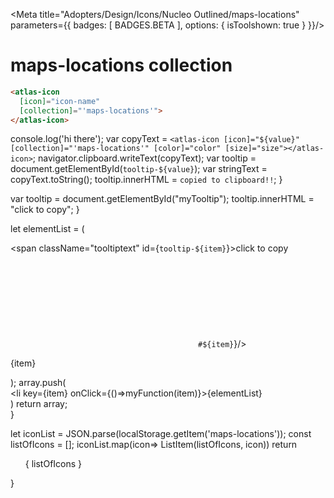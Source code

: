 
<Meta title="Adopters/Design/Icons/Nucleo Outlined/maps-locations" parameters={{ badges: [ BADGES.BETA ], options: { isToolshown: true } }}/>

# maps-locations collection

```html
<atlas-icon 
  [icon]="icon-name"  
  [collection]="'maps-locations'">
</atlas-icon>

```

<style>
{`
/* NOTE: This css is generated by Nucleo */
ul {
  display: flex;
  flex-wrap: wrap;
  justify-content: center;
  padding-left: 0;
}

ul li {
  border-radius: .4em;
  transition: background-color .2s;
  user-select: none;
  overflow: hidden;
  text-align: center;
  padding: 2em 1em 1em;
}

ul li:hover {
  background: hsla(0, 0%, 0%, 0.05);
  cursor: pointer;
}

ul p {
  display: block;
  font-size: 0.75rem;
  color: hsla(0, 0%, 0%, 0.5);
  user-select: text;
  cursor: pointer;
  max-width: 6rem;
  padding: 8px 0 4px;
}

ul p::selection {
  background: hsl(230, 93%, 66%);
  color: #fff;
}

ul p::-moz-selection {
  background: hsl(230, 93%, 66%);
  color: #fff;
}

.svg-wrapper {
  font-size: 32px;
}

.svg-wrapper svg {
  display: block;
  margin: 0 auto 10px;
}

/* --------------------------------

Icons

-------------------------------- */

:root {
  --icon-color-primary: inherit;
  --icon-color-secondary: currentColor;
}

.icon {
  display: inline-block;
  color: var(--icon-color-primary); /* icon primary color */
  height: 1em;
  width: 1em;
  line-height: 1;
  flex-shrink: 0;
  max-width: initial;
}

.icon use {
  /* icon secondary color */
  fill: var(--icon-color-secondary);
  stroke: var(--icon-color-secondary);
}

.css-122ju8q {
    padding: 0;
}

.icon-name {
    font-size: 12px;
}

/* --------------------------------

Caps/Corners

-------------------------------- */

.icon use {
  --icon-stroke-linecap-butt: butt;
  stroke-miterlimit: 10;
  stroke-linecap: square;
  stroke-linejoin: miter;
}

.stroke-round use {
  --icon-stroke-linecap-butt: round;
  stroke-linecap: round;
  stroke-linejoin: round;
}

/* --------------------------------

Tooltip

-------------------------------- */

.tooltip {
  position: relative;
  display: inline-block;
}

.tooltip .tooltiptext {
  visibility: hidden;
  width: 100%;
  background-color: #f6f9fc;
  color: #242323;
  text-align: center;
  padding: 3px;
  position: absolute;
  z-index: 1;
  bottom: 84%;
  left: 50%;
  margin-left: -75px;
  opacity: 0;
  transition: opacity 0.3s;
  font-size: 11px;
  justify-content: center;
  display: flex;
  align-items: center;
}

.tooltip:hover .tooltiptext {
  visibility: visible;
  opacity: 1;
}
    
    `}
</style>


  console.log('hi there');
  var copyText = `<atlas-icon [icon]="${value}" [collection]="'maps-locations'" [color]="color" [size]="size"></atlas-icon>`;
  navigator.clipboard.writeText(copyText);
  var tooltip = document.getElementById(`tooltip-${value}`);
  var stringText = copyText.toString();
  tooltip.innerHTML = `copied to clipboard!!`;
}

  var tooltip = document.getElementById("myTooltip");
  tooltip.innerHTML = "click to copy";
}

  let elementList = (
      <div>
          <span className="tooltiptext" id={`tooltip-${item}`}>click to copy</span>
          <div className="svg-wrapper">
          <svg className="icon">
            <use href={`#${item}`}/>
          </svg>
          </div>
          <p  data-folder="">
          {item}
          </p> 
      </div>
  );
  array.push( <div className="tooltip" key={item}><li key={item} onClick={()=>myFunction(item)}>{elementList}</li></div>)
  return array;   
}

  let iconList = JSON.parse(localStorage.getItem('maps-locations'));
  const listOfIcons = [];
  iconList.map(icon=> ListItem(listOfIcons, icon))
  return <ul>{ listOfIcons }</ul>
}

<Base/>
<svg xmlns="http://www.w3.org/2000/svg">
  <defs>
    <symbol id="bookmark" viewBox="0 0 24 24">
      <path fill="currentColor" fill-rule="evenodd" d="M5.159 3.659A2.25 2.25 0 0 1 6.75 3h10.5a2.25 2.25 0 0 1 2.25 2.25V19.5a.75.75 0 0 1-1.114.656L12 16.608l-6.386 3.548A.75.75 0 0 1 4.5 19.5V5.25c0-.597.237-1.169.659-1.591ZM6.75 4.5a.75.75 0 0 0-.75.75v12.975l5.636-3.13a.75.75 0 0 1 .728 0L18 18.224V5.25a.75.75 0 0 0-.75-.75H6.75Z"/>
    </symbol>
    <symbol id="bookmark-add" viewBox="0 0 24 24">
      <path fill="currentColor" d="M5.47 4.72A.75.75 0 0 1 6 4.5h10.5a.75.75 0 0 1 .75.75V6a.75.75 0 0 0 1.5 0v-.75A2.25 2.25 0 0 0 16.5 3H6a2.25 2.25 0 0 0-2.25 2.25V19.5a.75.75 0 0 0 1.114.656l6.386-3.548 6.386 3.548a.75.75 0 0 0 1.114-.656v-3a.75.75 0 0 0-1.5 0v1.725l-5.636-3.13a.75.75 0 0 0-.728 0l-5.636 3.13V5.25a.75.75 0 0 1 .22-.53Z"/>
      <path fill="currentColor" d="M18 8.25a.75.75 0 0 1 .75.75v1.5h1.5a.75.75 0 0 1 0 1.5h-1.5v1.5a.75.75 0 0 1-1.5 0V12h-1.5a.75.75 0 0 1 0-1.5h1.5V9a.75.75 0 0 1 .75-.75Z"/>
    </symbol>
    <symbol id="bookmark-delete" viewBox="0 0 24 24">
      <path fill="currentColor" d="M5.47 4.72A.75.75 0 0 1 6 4.5h10.5a.75.75 0 0 1 .75.75V7.5a.75.75 0 0 0 1.5 0V5.25A2.25 2.25 0 0 0 16.5 3H6a2.25 2.25 0 0 0-2.25 2.25V19.5a.75.75 0 0 0 1.114.656l6.386-3.548 6.386 3.548a.75.75 0 0 0 1.114-.656V15a.75.75 0 0 0-1.5 0v3.225l-5.636-3.13a.75.75 0 0 0-.728 0l-5.636 3.13V5.25a.75.75 0 0 1 .22-.53Z"/>
      <path fill="currentColor" d="M15.75 10.5a.75.75 0 0 0 0 1.5h4.5a.75.75 0 0 0 0-1.5h-4.5Z"/>
    </symbol>
    <symbol id="compass" viewBox="0 0 24 24">
      <path fill="currentColor" fill-rule="evenodd" d="M16.28 7.72a.75.75 0 0 1 .16.825l-2.25 5.25a.75.75 0 0 1-.395.394l-5.25 2.25a.75.75 0 0 1-.984-.984l2.25-5.25a.75.75 0 0 1 .394-.394l5.25-2.25a.75.75 0 0 1 .825.159Zm-5.209 3.351-1.393 3.251 3.25-1.393-1.857-1.858Z"/>
      <path fill="currentColor" fill-rule="evenodd" d="M3 12a9 9 0 1 1 18 0 9 9 0 0 1-18 0Zm9-7.5a7.5 7.5 0 1 0 0 15 7.5 7.5 0 0 0 0-15Z"/>
    </symbol>
    <symbol id="directions" viewBox="0 0 24 24">
      <path fill="currentColor" fill-rule="evenodd" d="M16.5 5.25V3L21 6l-4.5 3V6.75h-3.75V18a.75.75 0 0 1-.75.75H8.905A3.001 3.001 0 0 1 3 18a3 3 0 0 1 5.905-.75h2.345V6a.75.75 0 0 1 .75-.75h4.5ZM6 16.5a1.5 1.5 0 1 1 0 3 1.5 1.5 0 0 1 0-3Z"/>
    </symbol>
    <symbol id="explore" viewBox="0 0 24 24">
      <path fill="currentColor" fill-rule="evenodd" d="M4.5 12A7.5 7.5 0 0 1 12 4.5c1.114 0 2.167.24 3.115.674a3 3 0 1 0 .766-1.298A8.96 8.96 0 0 0 12 3a9 9 0 1 0 8.85 7.364.75.75 0 1 0-1.475.272A7.5 7.5 0 1 1 4.5 12Zm12.211-6.768a1.5 1.5 0 1 1 2.576 1.533 1.5 1.5 0 0 1-2.576-1.533Z"/>
      <path fill="currentColor" d="M12.75 12a.75.75 0 1 1-1.5 0 .75.75 0 0 1 1.5 0Z"/>
      <path fill="currentColor" fill-rule="evenodd" d="M12 7.5a4.5 4.5 0 1 0 0 9 4.5 4.5 0 0 0 0-9ZM9 12a3 3 0 1 1 6 0 3 3 0 0 1-6 0Z"/>
    </symbol>
    <symbol id="explore-user" viewBox="0 0 24 24">
      <path fill="currentColor" fill-rule="evenodd" d="M4.5 12A7.5 7.5 0 0 1 12 4.5c1.114 0 2.167.24 3.115.674a3 3 0 1 0 .766-1.298A8.96 8.96 0 0 0 12 3a9 9 0 1 0 8.85 7.364.75.75 0 1 0-1.475.272A7.5 7.5 0 1 1 4.5 12Zm12.211-6.768a1.5 1.5 0 1 1 2.576 1.533 1.5 1.5 0 0 1-2.576-1.533Z"/>
      <path fill="currentColor" fill-rule="evenodd" d="m9.15 12.45.962-.725A2.24 2.24 0 0 1 9.75 10.5v-.75a2.25 2.25 0 1 1 4.5 0v.75c0 .452-.133.873-.362 1.225l.962.725c.567.426.9 1.092.9 1.8V15a.75.75 0 0 1-.75.75H9a.75.75 0 0 1-.75-.75v-.75c0-.708.333-1.374.9-1.8Zm2.467-1.305a.747.747 0 0 0 .766 0 .75.75 0 0 0 .367-.645v-.75a.75.75 0 1 0-1.5 0v.75a.75.75 0 0 0 .367.645ZM12 12.75c.22 0 .433-.032.635-.09l1.314.99h.001c.19.142.3.364.3.6h-4.5a.75.75 0 0 1 .3-.6l1.315-.99c.202.058.415.09.635.09Z"/>
    </symbol>
    <symbol id="flag-points" viewBox="0 0 24 24">
      <path fill="currentColor" fill-rule="evenodd" d="M6 3.75a.75.75 0 0 0-1.5 0v16.5a.75.75 0 0 0 1.5 0V15h12.75a.75.75 0 0 0 .67-1.085L17.339 9.75l2.083-4.165A.75.75 0 0 0 18.75 4.5H6v-.75ZM6 6v7.5h11.537l-1.708-3.415a.75.75 0 0 1 0-.67L17.536 6H6Z"/>
    </symbol>
    <symbol id="gps" viewBox="0 0 24 24">
      <path fill="currentColor" fill-rule="evenodd" d="M3.97 3.97a.75.75 0 0 1 .756-.185l14.25 4.5a.75.75 0 0 1 .079 1.4l-6.487 2.883-2.883 6.487a.75.75 0 0 1-1.4-.08l-4.5-14.25a.75.75 0 0 1 .185-.755Zm1.68 1.68 3.469 10.986 2.196-4.94a.75.75 0 0 1 .38-.381l4.94-2.196L5.65 5.649Z"/>
    </symbol>
    <symbol id="map-pin" viewBox="0 0 24 24">
      <path fill="currentColor" d="M10.5 8.25a1.5 1.5 0 1 1 3 0 1.5 1.5 0 0 1-3 0Z"/>
      <path fill="currentColor" fill-rule="evenodd" d="m12.543 16.267.004-.004.011-.012.04-.043.149-.16a32.207 32.207 0 0 0 2.107-2.562c.576-.782 1.164-1.67 1.612-2.554.44-.867.784-1.81.784-2.682C17.25 4.917 14.513 3 12 3S6.75 4.917 6.75 8.25c0 .872.345 1.815.784 2.682.448.884 1.036 1.772 1.612 2.554a32.202 32.202 0 0 0 2.255 2.722l.04.043.012.012.004.004a.751.751 0 0 0 1.086 0ZM8.25 8.25c0-2.362 1.915-3.75 3.75-3.75s3.75 1.388 3.75 3.75c0 .517-.218 1.206-.622 2.005-.396.782-.933 1.596-1.482 2.342A30.714 30.714 0 0 1 12 14.634a30.714 30.714 0 0 1-1.646-2.037c-.55-.746-1.086-1.56-1.482-2.342-.404-.8-.622-1.488-.622-2.005Zm3.207 8.017L12 15.75l-.543.517Zm1.086 0L12 15.75l.543.517Z"/>
      <path fill="currentColor" d="M21 6.75a.75.75 0 0 0-1.5 0v10.664l-5.22 1.305-4.293-1.43a.75.75 0 0 0-.419-.017L4.5 18.54V8.25a.75.75 0 0 0-1.5 0V19.5a.75.75 0 0 0 .932.728L9.72 18.78l4.293 1.43a.75.75 0 0 0 .419.017l6-1.5A.75.75 0 0 0 21 18V6.75Z"/>
    </symbol>
    <symbol id="pin" viewBox="0 0 24 24">
      <path fill="currentColor" d="M11.466 20.027 12 19.5l.534.527a.75.75 0 0 1-1.068 0Z"/>
      <path fill="currentColor" fill-rule="evenodd" d="M12 6.75a3 3 0 1 0 0 6 3 3 0 0 0 0-6Zm-1.5 3a1.5 1.5 0 1 1 3 0 1.5 1.5 0 0 1-3 0Z"/>
      <path fill="currentColor" fill-rule="evenodd" d="M11.466 20.027 12 19.5l.534.526.005-.005.014-.014a27.898 27.898 0 0 0 .943-1.013 40.65 40.65 0 0 0 2.102-2.538c.764-1.007 1.541-2.149 2.13-3.287.582-1.123 1.022-2.32 1.022-3.419C18.75 5.439 15.264 3 12 3S5.25 5.439 5.25 9.75c0 1.099.44 2.296 1.021 3.419.59 1.138 1.367 2.28 2.131 3.287a40.66 40.66 0 0 0 3.045 3.55l.014.015.005.006ZM6.75 9.75C6.75 6.411 9.414 4.5 12 4.5s5.25 1.911 5.25 5.25c0 .739-.31 1.678-.854 2.729-.535 1.034-1.258 2.1-1.994 3.071A39.208 39.208 0 0 1 12 18.41a40.616 40.616 0 0 1-2.402-2.86c-.736-.97-1.459-2.037-1.994-3.071-.544-1.05-.854-1.99-.854-2.729Z"/>
    </symbol>
    <symbol id="pin-add" viewBox="0 0 24 24">
      <path fill="currentColor" fill-rule="evenodd" d="M10.5 6.75a3 3 0 1 0 0 6 3 3 0 0 0 0-6Zm-1.5 3a1.5 1.5 0 1 1 3 0 1.5 1.5 0 0 1-3 0Z"/>
      <path fill="currentColor" fill-rule="evenodd" d="m10.5 19.5.533.528.001-.002.004-.003.014-.015.053-.054.196-.204a40.185 40.185 0 0 0 2.796-3.282c.764-1.006 1.542-2.147 2.132-3.288.581-1.124 1.021-2.325 1.021-3.43C17.25 5.468 13.739 3 10.5 3S3.75 5.468 3.75 9.75c0 1.105.44 2.306 1.021 3.43.59 1.14 1.368 2.282 2.132 3.288a40.193 40.193 0 0 0 2.992 3.486l.029.03.024.024.014.015.005.005a.75.75 0 0 0 1.065 0L10.5 19.5ZM5.25 9.75c0-3.311 2.69-5.25 5.25-5.25s5.25 1.939 5.25 5.25c0 .746-.31 1.69-.854 2.741-.535 1.036-1.257 2.1-1.993 3.07a38.68 38.68 0 0 1-2.403 2.85 38.656 38.656 0 0 1-2.403-2.852c-.736-.968-1.458-2.033-1.993-3.068-.544-1.05-.854-1.995-.854-2.741Zm4.717 10.278.533-.528-.533.528Z"/>
      <path fill="currentColor" d="M18.75 15.75a.75.75 0 0 0-1.5 0v1.5h-1.5a.75.75 0 0 0 0 1.5h1.5v1.5a.75.75 0 0 0 1.5 0v-1.5h1.5a.75.75 0 0 0 0-1.5h-1.5v-1.5Z"/>
    </symbol>
    <symbol id="pin-copy" viewBox="0 0 24 24">
      <path fill="currentColor" d="M15 4.5a4.65 4.65 0 0 0-2.336.646.75.75 0 1 1-.761-1.292A6.149 6.149 0 0 1 15 3c2.876 0 6 2.192 6 6 0 .99-.393 2.056-.904 3.044-.52 1.005-1.203 2.008-1.874 2.89a35.27 35.27 0 0 1-2.625 3.06l-.047.048-.013.012-.004.005L15 17.53l.532.529a.75.75 0 0 1-1.065-1.057L14.47 17l.01-.01.041-.042.161-.167a33.754 33.754 0 0 0 2.346-2.754c.642-.845 1.27-1.773 1.736-2.672.473-.915.736-1.724.736-2.355 0-2.837-2.302-4.5-4.5-4.5Z"/>
      <path fill="currentColor" fill-rule="evenodd" d="M9 9a2.25 2.25 0 1 0 0 4.5A2.25 2.25 0 0 0 9 9Zm-.75 2.25a.75.75 0 1 1 1.5 0 .75.75 0 0 1-1.5 0Z"/>
      <path fill="currentColor" fill-rule="evenodd" d="m9 19.781.532.529a.75.75 0 0 1-1.065 0l-.004-.006-.013-.012-.047-.048-.172-.18a35.266 35.266 0 0 1-2.453-2.88c-.67-.882-1.355-1.885-1.874-2.89C3.393 13.306 3 12.24 3 11.25c0-3.808 3.124-6 6-6s6 2.192 6 6c0 .99-.393 2.056-.904 3.044-.52 1.005-1.203 2.008-1.874 2.89a35.27 35.27 0 0 1-2.625 3.06l-.047.048-.013.012-.004.005L9 19.78ZM9 6.75c-2.198 0-4.5 1.663-4.5 4.5 0 .63.263 1.44.736 2.355.466.9 1.094 1.827 1.736 2.672A33.766 33.766 0 0 0 9 18.691c.08-.088.169-.184.263-.289a33.762 33.762 0 0 0 1.765-2.125c.642-.845 1.27-1.773 1.736-2.672.473-.915.736-1.724.736-2.355 0-2.837-2.302-4.5-4.5-4.5Zm-.533 13.56L9 19.78l-.533.528Z"/>
    </symbol>
    <symbol id="pin-remove" viewBox="0 0 24 24">
      <path fill="currentColor" fill-rule="evenodd" d="M10.5 6.75a3 3 0 1 0 0 6 3 3 0 0 0 0-6Zm-1.5 3a1.5 1.5 0 1 1 3 0 1.5 1.5 0 0 1-3 0Z"/>
      <path fill="currentColor" fill-rule="evenodd" d="m10.5 19.5.532.528a.75.75 0 0 1-1.065 0l-.005-.005-.014-.015-.024-.024a40.193 40.193 0 0 1-3.021-3.516C6.139 15.462 5.36 14.32 4.77 13.18c-.58-1.124-1.02-2.325-1.02-3.43C3.75 5.468 7.261 3 10.5 3s6.75 2.468 6.75 6.75c0 1.105-.44 2.306-1.021 3.43-.59 1.14-1.368 2.282-2.132 3.288a40.185 40.185 0 0 1-2.992 3.486l-.053.054-.014.015-.004.003-.001.002-.533-.528Zm0-15c-2.56 0-5.25 1.939-5.25 5.25 0 .746.31 1.69.854 2.741.535 1.036 1.257 2.1 1.993 3.07a38.656 38.656 0 0 0 2.403 2.85 38.68 38.68 0 0 0 2.403-2.852c.736-.968 1.458-2.033 1.993-3.068.544-1.05.854-1.995.854-2.741 0-3.311-2.69-5.25-5.25-5.25Zm-.533 15.528.533-.528-.533.528Z"/>
      <path fill="currentColor" d="M15 18a.75.75 0 0 1 .75-.75h4.5a.75.75 0 0 1 0 1.5h-4.5A.75.75 0 0 1 15 18Z"/>
    </symbol>
    <symbol id="pins" viewBox="0 0 24 24">
      <path fill="currentColor" d="M6.75 7.5a.75.75 0 1 0 0-1.5.75.75 0 0 0 0 1.5Z"/>
      <path fill="currentColor" fill-rule="evenodd" d="m7.247 11.812.003-.003.008-.007.028-.026a16.166 16.166 0 0 0 .459-.435c.293-.288.685-.694 1.08-1.164.392-.468.8-1.013 1.113-1.58.306-.553.562-1.199.562-1.847C10.5 4.366 8.539 3 6.75 3S3 4.366 3 6.75c0 .648.256 1.294.562 1.847.314.567.721 1.112 1.114 1.58a17.114 17.114 0 0 0 1.538 1.6l.028.025.008.007.003.003c.284.25.71.25.994 0ZM4.5 6.75c0-1.413 1.14-2.25 2.25-2.25S9 5.337 9 6.75c0 .277-.119.658-.375 1.121a8.77 8.77 0 0 1-.95 1.341 15.4 15.4 0 0 1-.925 1.004c-.262-.26-.595-.61-.926-1.004a8.77 8.77 0 0 1-.949-1.34C4.62 7.407 4.5 7.026 4.5 6.75Zm1.753 5.062.497-.562-.497.562Zm.994 0-.497-.562.497.562Z"/>
      <path fill="currentColor" d="M18 6.75a.75.75 0 1 1-1.5 0 .75.75 0 0 1 1.5 0Z"/>
      <path fill="currentColor" fill-rule="evenodd" d="m17.747 11.812.003-.003.008-.007.028-.026a11.79 11.79 0 0 0 .46-.435c.292-.288.684-.694 1.079-1.164.392-.468.8-1.013 1.113-1.58.306-.553.562-1.199.562-1.847C21 4.366 19.039 3 17.25 3S13.5 4.366 13.5 6.75c0 .648.256 1.294.562 1.847.314.567.721 1.112 1.114 1.58a17.115 17.115 0 0 0 1.538 1.6l.028.025.008.007.003.003c.284.25.71.25.994 0ZM15 6.75c0-1.413 1.14-2.25 2.25-2.25s2.25.837 2.25 2.25c0 .277-.119.658-.375 1.121-.25.451-.592.915-.95 1.341a15.4 15.4 0 0 1-.925 1.004c-.262-.26-.595-.61-.925-1.004-.358-.426-.7-.89-.95-1.34C15.12 7.407 15 7.026 15 6.75Zm1.753 5.062.497-.562-.497.562Zm.994 0-.497-.562.497.562Z"/>
      <path fill="currentColor" d="M12.75 15a.75.75 0 1 1-1.5 0 .75.75 0 0 1 1.5 0Z"/>
      <path fill="currentColor" fill-rule="evenodd" d="m12.497 20.062.003-.003.008-.007.028-.026a11.79 11.79 0 0 0 .46-.435c.292-.288.684-.695 1.079-1.164.392-.468.8-1.013 1.113-1.58.306-.553.562-1.199.562-1.847 0-2.384-1.961-3.75-3.75-3.75S8.25 12.616 8.25 15c0 .649.256 1.294.562 1.847.314.567.721 1.112 1.114 1.58a17.106 17.106 0 0 0 1.538 1.6l.028.025.008.007.003.003c.284.25.71.25.994 0ZM12 12.75c-1.11 0-2.25.837-2.25 2.25 0 .277.119.658.375 1.121.25.451.592.915.95 1.341.33.394.663.743.925 1.004.262-.26.595-.61.925-1.004.358-.426.7-.89.95-1.34.256-.464.375-.845.375-1.122 0-1.413-1.14-2.25-2.25-2.25Zm-.497 7.312L12 19.5l-.497.562ZM12 19.5l.497.562L12 19.5Z"/>
    </symbol>
    <symbol id="point-a" viewBox="0 0 24 24">
      <path fill="currentColor" d="M11.467 20.028 12 19.5l.532.528a.75.75 0 0 1-1.065 0Z"/>
      <path fill="currentColor" fill-rule="evenodd" d="m13.276 11.22.466 1.53h1.467l-2.276-6.452h-1.666L9 12.75h1.468l.466-1.53h2.342Zm-1.053-3.493c.055.182.297.966.728 2.351h-1.674c.457-1.48.734-2.406.83-2.781.024.105.062.249.117.43Z"/>
      <path fill="currentColor" fill-rule="evenodd" d="M11.467 20.028 12 19.5l.533.528.001-.002.004-.003.014-.015.053-.054.196-.204a40.185 40.185 0 0 0 2.796-3.282c.764-1.006 1.542-2.147 2.132-3.288.581-1.124 1.021-2.325 1.021-3.43C18.75 5.468 15.239 3 12 3S5.25 5.468 5.25 9.75c0 1.105.44 2.306 1.021 3.43.59 1.14 1.368 2.282 2.132 3.288a40.208 40.208 0 0 0 2.992 3.486l.053.054.014.015.005.005ZM6.75 9.75C6.75 6.439 9.44 4.5 12 4.5s5.25 1.939 5.25 5.25c0 .746-.31 1.69-.854 2.741-.535 1.036-1.257 2.1-1.993 3.07A38.68 38.68 0 0 1 12 18.41a38.673 38.673 0 0 1-2.403-2.852c-.736-.968-1.458-2.033-1.993-3.068-.544-1.05-.854-1.995-.854-2.741Z"/>
    </symbol>
    <symbol id="point-b" viewBox="0 0 24 24">
      <path fill="currentColor" d="M11.467 20.028 12 19.5l.532.528a.75.75 0 0 1-1.065 0Z"/>
      <path fill="currentColor" fill-rule="evenodd" d="M11.808 6.325h-2v6.425h2.404c.727 0 1.302-.164 1.725-.491.424-.328.636-.786.636-1.371 0-.413-.09-.744-.27-.993-.18-.25-.475-.42-.882-.51V9.34c.299-.05.539-.198.719-.444.18-.246.27-.56.27-.945 0-.564-.206-.977-.617-1.236-.412-.26-1.074-.39-1.985-.39Zm.155 2.544h-.792V7.441h.716c.39 0 .675.053.855.16.18.107.27.284.27.53 0 .264-.083.452-.248.567-.165.114-.432.171-.801.171Zm-.792 2.756V9.951h.844c.761 0 1.142.266 1.142.8 0 .296-.089.516-.268.659-.178.143-.455.215-.83.215h-.888Z"/>
      <path fill="currentColor" fill-rule="evenodd" d="M11.467 20.028 12 19.5l.533.528.001-.002.004-.003.014-.015.053-.054.196-.204a40.185 40.185 0 0 0 2.796-3.282c.764-1.006 1.542-2.147 2.132-3.288.581-1.124 1.021-2.325 1.021-3.43C18.75 5.468 15.239 3 12 3S5.25 5.468 5.25 9.75c0 1.105.44 2.306 1.021 3.43.59 1.14 1.368 2.282 2.132 3.288a40.208 40.208 0 0 0 2.992 3.486l.053.054.014.015.005.005ZM6.75 9.75C6.75 6.439 9.44 4.5 12 4.5s5.25 1.939 5.25 5.25c0 .746-.31 1.69-.854 2.741-.535 1.036-1.257 2.1-1.993 3.07A38.68 38.68 0 0 1 12 18.41a38.673 38.673 0 0 1-2.403-2.852c-.736-.968-1.458-2.033-1.993-3.068-.544-1.05-.854-1.995-.854-2.741Z"/>
    </symbol>
    <symbol id="position-pin" viewBox="0 0 24 24">
      <path fill="currentColor" fill-rule="evenodd" d="M9.75 9a2.25 2.25 0 1 1 4.5 0 2.25 2.25 0 0 1-4.5 0ZM12 8.25a.75.75 0 1 0 0 1.5.75.75 0 0 0 0-1.5Z"/>
      <path fill="currentColor" fill-rule="evenodd" d="m12 17.531.532.529a.75.75 0 0 1-1.065 0l-.005-.006-.012-.012-.047-.048-.172-.18a35.266 35.266 0 0 1-2.453-2.88c-.67-.882-1.355-1.885-1.874-2.89C6.393 11.056 6 9.99 6 9c0-3.808 3.124-6 6-6s6 2.192 6 6c0 .99-.393 2.056-.904 3.044-.52 1.005-1.203 2.008-1.874 2.89a35.27 35.27 0 0 1-2.625 3.06l-.047.048-.013.012-.004.005L12 17.53ZM12 4.5C9.802 4.5 7.5 6.163 7.5 9c0 .63.263 1.44.736 2.355.466.9 1.094 1.827 1.736 2.672A33.745 33.745 0 0 0 12 16.441c.08-.088.169-.184.263-.289a33.754 33.754 0 0 0 1.765-2.125c.642-.845 1.27-1.772 1.736-2.672.473-.915.736-1.724.736-2.355 0-2.837-2.302-4.5-4.5-4.5Zm-.533 13.56.533-.53-.533.528Z"/>
      <path fill="currentColor" fill-rule="evenodd" d="M7.631 16.852a.75.75 0 0 0-.262-1.477c-1.163.207-2.178.497-2.922.863-.37.183-.712.403-.97.671C3.217 17.181 3 17.55 3 18c0 .708.517 1.2.992 1.506.509.328 1.196.596 1.977.809C7.543 20.744 9.675 21 12 21c2.325 0 4.457-.256 6.03-.685.782-.213 1.47-.48 1.978-.809.475-.306.992-.798.992-1.506 0-.451-.216-.819-.477-1.09-.258-.27-.6-.489-.97-.672-.744-.366-1.759-.656-2.922-.863a.75.75 0 1 0-.262 1.477c1.094.195 1.955.453 2.521.732.285.14.458.268.55.364a.501.501 0 0 1 .045.052c-.03.042-.105.126-.29.245-.326.21-.847.428-1.559.622-1.412.386-3.405.633-5.636.633-2.231 0-4.224-.247-5.636-.633-.712-.194-1.233-.411-1.56-.622-.184-.119-.26-.203-.289-.245a.538.538 0 0 1 .045-.052c.092-.096.265-.224.55-.364.566-.279 1.427-.537 2.521-.732Z"/>
    </symbol>
    <symbol id="position-user" viewBox="0 0 24 24">
      <path fill="currentColor" fill-rule="evenodd" d="M8.25 6.75a3.75 3.75 0 1 1 7.5 0 3.75 3.75 0 0 1-7.5 0ZM12 4.5A2.25 2.25 0 1 0 12 9a2.25 2.25 0 0 0 0-4.5ZM6.75 15.496c-.904.194-1.694.442-2.303.742-.37.183-.712.403-.97.671C3.217 17.181 3 17.55 3 18c0 .708.517 1.2.992 1.506.509.328 1.196.596 1.977.809C7.543 20.744 9.675 21 12 21c2.325 0 4.457-.256 6.03-.685.782-.213 1.47-.48 1.978-.809.475-.306.992-.798.992-1.506 0-.451-.216-.819-.477-1.09-.258-.27-.6-.489-.97-.672-.609-.3-1.399-.548-2.303-.742v-.248c0-1.402-1.007-2.665-2.388-2.94C14.05 12.144 13.187 12 12 12c-1.029 0-2.045.146-2.86.31a2.99 2.99 0 0 0-2.39 2.938v.248Zm1.5.632v-.88c0-.717.5-1.33 1.184-1.468.758-.152 1.67-.28 2.566-.28 1.048 0 1.804.125 2.567.278a1.493 1.493 0 0 1 1.183 1.47V16.5h-7.5v-.372Zm9 .906v.216a.75.75 0 0 1-.75.75h-9a.75.75 0 0 1-.75-.75v-.216c-.682.162-1.236.351-1.64.55-.285.14-.458.268-.55.364a.538.538 0 0 0-.045.052c.03.042.105.126.29.245.326.21.847.428 1.559.622 1.412.386 3.405.633 5.636.633 2.231 0 4.224-.247 5.636-.633.712-.194 1.233-.411 1.56-.622.184-.119.26-.203.289-.245a.548.548 0 0 0-.044-.052c-.093-.096-.266-.224-.55-.364-.405-.199-.959-.388-1.641-.55Z"/>
    </symbol>
    <symbol id="thumbtack" viewBox="0 0 24 24">
      <path fill="currentColor" fill-rule="evenodd" d="M14.78 3.97a.75.75 0 1 0-1.06 1.06l.681.682-8.266 4.613L5.03 9.22a.75.75 0 0 0-1.06 1.06l1.494 1.494a.769.769 0 0 0 .024.025l2.826 2.826L3.97 18.97a.75.75 0 1 0 1.06 1.06l4.345-4.344 2.826 2.826a.773.773 0 0 0 .024.024l1.495 1.494a.75.75 0 1 0 1.06-1.06l-1.105-1.105 4.613-8.266.682.681a.75.75 0 1 0 1.06-1.06l-1.37-1.371a.755.755 0 0 0-.024-.024l-2.461-2.46a.754.754 0 0 0-.024-.024l-1.37-1.371Zm-2.207 12.792 4.613-8.266-1.682-1.682-8.266 4.613 5.335 5.335Z"/>
    </symbol>
  </defs>
</svg>






















